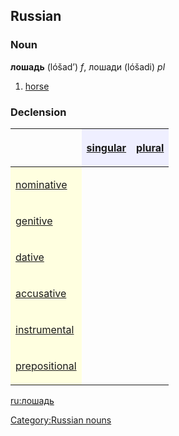 ==Russian==
[[Category:Russian nouns]]
===Noun===
'''лошадь''' (lóšad’) ''f'', лошади (lóšadi) ''pl''

#[[horse]]


===Declension===
{| border="1" cellpadding="4" cellspacing="0"
!
! style="background-color: #EFEFFF" align="center"|[[singular]]
! style="background-color: #EFEFFF" align="center"|[[plural]]
|-
! style="background-color: #FFFFE0" align="left"|[[nominative case|nominative]]
| align="center"|{{Unicode|ло́шадь}}
| align="center"|{{Unicode|ло́шади}}
|-
! style="background-color: #FFFFE0" align="left"|[[genitive case|genitive]]
| align="center"|{{Unicode|ло́шади}}
| align="center"|{{Unicode|лошаде́й}}
|-
! style="background-color: #FFFFE0" align="left"|[[dative case|dative]]
| align="center"|{{Unicode|ло́шади}}
| align="center"|{{Unicode|лошадя́м}}
|-
! style="background-color: #FFFFE0" align="left"|[[accusative case|accusative]]
| align="center"|{{Unicode|ло́шадь}}
| align="center"|{{Unicode|лошаде́й}}
|-
! style="background-color: #FFFFE0" align="left"|[[instrumental case|instrumental]]
| align="center"|{{Unicode|ло́шадью}}
| align="center"|{{Unicode|лошадьми́, -я́ми}}
|-
! style="background-color: #FFFFE0" align="left"|[[prepositional case|prepositional]]
| align="center"|{{Unicode|о ло́шади}}
| align="center"|{{Unicode|о лошадя́х}}
|}

[[ru:лошадь]]